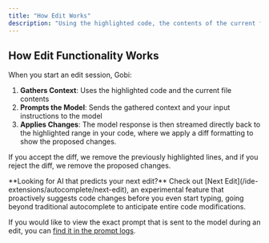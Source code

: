 ```yaml
---
title: "How Edit Works"
description: "Using the highlighted code, the contents of the current file containing your highlight, and your input instructions, we prompt the model to edit the code according to your instructions. No other additional context is provided to the model."
---
```


## How Edit Functionality Works

When you start an edit session, Gobi:

1. **Gathers Context**: Uses the highlighted code and the current file contents
2. **Prompts the Model**: Sends the gathered context and your input instructions to the model
3. **Applies Changes**: The model response is then streamed directly back to the highlighted range in your code, where we apply a diff formatting to show the proposed changes.

If you accept the diff, we remove the previously highlighted lines, and if you reject the diff, we remove the proposed changes.

<Info>
**Looking for AI that predicts your next edit?** Check out [Next Edit](/ide-extensions/autocomplete/next-edit), an experimental feature that proactively suggests code changes before you even start typing, going beyond traditional autocomplete to anticipate entire code modifications.
</Info>

If you would like to view the exact prompt that is sent to the model during an edit, you can [find it in the prompt logs](/troubleshooting#check-the-logs).
